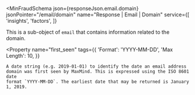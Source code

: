 
<MinFraudSchema
  json={responseJson.email.domain}
  jsonPointer="/email/domain"
  name="Response | Email | Domain"
  service={[
    'insights',
    'factors',
  ]}
>
  This is a sub-object of `email` that contains information related to the
  domain.

  <Property
    name="first_seen"
    tags={{
      'Format': 'YYYY-MM-DD',
      'Max Length': 10,
    }}
  >
    A date string (e.g. 2019-01-01) to identify the date an email address
    domain was first seen by MaxMind. This is expressed using the ISO 8601 date
    format `YYYY-MM-DD`. The earliest date that may be returned is January 1, 2019.
  </Property>
</MinFraudSchema>
